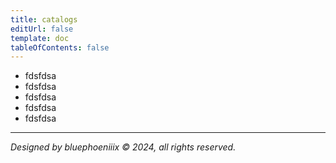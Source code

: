 ```yaml
---
title: catalogs
editUrl: false
template: doc
tableOfContents: false
---
```



- <a>fdsfdsa</a>
- <a>fdsfdsa</a>
- <a>fdsfdsa</a>
- <a>fdsfdsa</a>
- <a>fdsfdsa</a>

<hr></hr>

_Designed by bluephoeniiix © 2024, all rights reserved._
